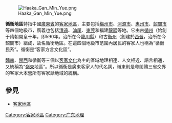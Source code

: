 {{Mergefrom|粵東系}}
{{客家}}
[[File:Haaka_Gan_Min_Yue.png|right]]

'''循衡地區'''特指中國[[廣東省|廣東省]]的[[客家地區|客家地區]]，主要包括[[梅州市|梅州市]]、[[河源市|河源市]]、[[惠州市|惠州市]]、[[韶關市|韶關市]]等四個地級市，廣義也包括[[清遠|清遠]]、[[汕尾|汕尾]]、[[東莞|東莞]]和福建[[龍巖市|龍巖]]等地。它由古[[循州|循州]]（始創于隋朝開皇十年，即590年。治所在今[[龍川縣|龍川縣]]）和古[[衡州|衡州]]（創建於[[西晉|西晉]]，治所在今韶關市）組成，故名循衡地區。在這四個地級市范圍內居民的客家人也稱為“循衡民系”。循衡是“客家方言文化區”。

[[贛南|贛南]]、[[閩西|閩西]]和循衡等三個以[[客家文化|客家文化]]為主的區域地理相連、人文相近、語言相通，又統稱為“[[嶺東|嶺東]]地區”。所以循衡是廣東客家人的代名詞，嶺東則是粵閩贛三省交界的客家大本營所有客家話地域的統稱。

==參見==
* [[客家地區|客家地區]]

{{GD-stub}}

[[Category:客家地區|Category:客家地區]]
[[Category:广东地理|Category:广东地理]]